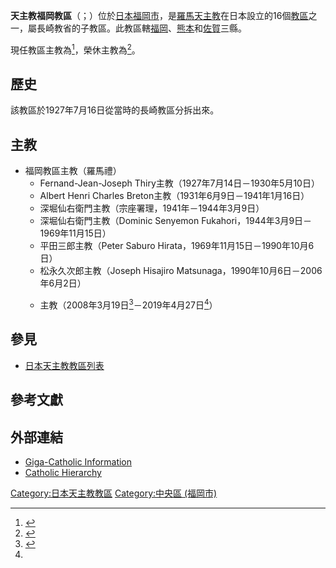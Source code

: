 {{Refimprove|time=2019-08-09T13:58:27+00:00}}
{{Infobox Roman Catholic diocese
|Roman Catholic Diocese of = 天主教福岡教區
|Latin name of diocese = Dioecesis Fukuokaensis
|border = catholic
|image = Daimyomachi Catholic Church.jpg
|caption = 
|location = [[日本|日本]][[福岡县|福岡县]]
|territory = 
|population = 
|rite = [[罗马礼|罗马礼]]
|patron = 
|province = [[天主教长崎总教区|长崎]]
|established = 1927年7月16日
|cathedral = [[大名町教會|大名町教會]]
|co-cathedral =
|leadership = 主教
|website = 
|pope = {{incumbent pope}}
|ordinary = {{link-ca|若瑟·瑪利亞·阿貝爾拉-巴特列|Josep Maria Abella i Batlle}}
|coadjutor bishop =
|auxiliary =
|emeritus = {{link-de|宮原良治|Dominic Ryōji Miyahara}}
|map = [[File:Giappone_-_Diocesi_di_Fukuoka.png|250px]]
|map_caption = 教區管轄圖
}}

'''天主教福岡教區'''（{{lang-ja|カトリック福岡教区}}；{{lang-la|Dioecesis Fukuokaensis}}）位於[[日本|日本]][[福岡市|福岡市]]，是[[羅馬天主教會|羅馬天主教]]在日本設立的16個[[教區|教區]]之一，屬長崎教省的子教區。此教區轄[[福岡縣|福岡]]、[[熊本縣|熊本]]和[[佐賀縣|佐賀]]三縣。

現任教區主教為{{link-ca|若瑟·瑪利亞·阿貝爾拉-巴特列|Josep Maria Abella i Batlle}}<ref>{{cite press release |title=Resignations and Appointments, 14.04.2020 |url=https://press.vatican.va/content/salastampa/en/bollettino/pubblico/2020/04/14/200414a.html |publisher=Holy See Press Office |accessdate=2020-04-16 |archiveurl=https://web.archive.org/web/20200416063725/https://press.vatican.va/content/salastampa/en/bollettino/pubblico/2020/04/14/200414a.html |archivedate=2020-04-16 |language=en |date=2020-04-14 |dead-url=no }}</ref>，榮休主教為{{link-de|宮原良治|Dominic Ryōji Miyahara}}<ref name="Vatican20190427">{{cite press release |title=Resignations and Appointments, 27.04.2019 |url=https://press.vatican.va/content/salastampa/en/bollettino/pubblico/2019/04/27/190427c.html |publisher=Holy See Press Office |accessdate=2019-08-09 |archiveurl=https://web.archive.org/web/20190809130719/https://press.vatican.va/content/salastampa/en/bollettino/pubblico/2019/04/27/190427c.html |archivedate=2019-08-09 |language=en |date=2019-04-27 |dead-url=no }}</ref>。

==歷史==

該教區於1927年7月16日從當時的長崎教區分拆出來。

==主教==
*福岡教區主教（羅馬禮）
**Fernand-Jean-Joseph Thiry主教（1927年7月14日－1930年5月10日）
**Albert Henri Charles Breton主教（1931年6月9日－1941年1月16日）
**深堀仙右衛門主教（宗座署理，1941年－1944年3月9日）
**深堀仙右衛門主教（Dominic Senyemon Fukahori，1944年3月9日－1969年11月15日）
**平田三郎主教（Peter Saburo Hirata，1969年11月15日－1990年10月6日）
**松永久次郎主教（Joseph Hisajiro Matsunaga，1990年10月6日－2006年6月2日）
**{{link-de|宮原良治|Dominic Ryōji Miyahara}}主教（2008年3月19日<ref>{{cite press release |title=RINUNCE E NOMINE, 19.03.2008 |url=https://press.vatican.va/content/salastampa/it/bollettino/pubblico/2008/03/19/0196/00455.html |publisher=Sala Stampa della Santa Sede |accessdate=2019-08-09 |archiveurl=https://web.archive.org/web/20190809135716/https://press.vatican.va/content/salastampa/it/bollettino/pubblico/2008/03/19/0196/00455.html |archivedate=2019-08-09 |language=it |date=2008-03-19 |dead-url=no }}</ref>－2019年4月27日<ref name="Vatican20190427" />）

== 參見 ==
*[[日本天主教教區列表|日本天主教教區列表]]

== 參考文獻 ==
{{reflist}}

==外部連結==
* [http://www.gcatholic.org/dioceses/diocese/fuku0.htm Giga-Catholic Information] {{en}}
* [http://www.catholic-hierarchy.org/diocese/dfuku.html Catholic Hierarchy] {{Wayback|url=http://www.catholic-hierarchy.org/diocese/dfuku.html |date=20210118062303 }} {{en}}
{{日本天主教教區}}
[[Category:日本天主教教區|Category:日本天主教教區]]
[[Category:中央區_(福岡市)|Category:中央區 (福岡市)]]